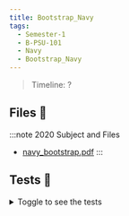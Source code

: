 ```yaml
---
title: Bootstrap_Navy
tags:
  - Semester-1
  - B-PSU-101
  - Navy
  - Bootstrap_Navy
---
```

> Timeline: ?


## Files 📂

:::note 2020 Subject and Files
- [navy_bootstrap.pdf](https://github.com/Studio-17/Epitech-Subjects/raw/main/Semester-1/B-PSU-101/Navy/Bootstrap_Navy/navy_bootstrap.pdf)
:::

## Tests 🤖
<details>
  <summary>Toggle to see the tests</summary>
  <div>
Yo
  </div>
</details>

